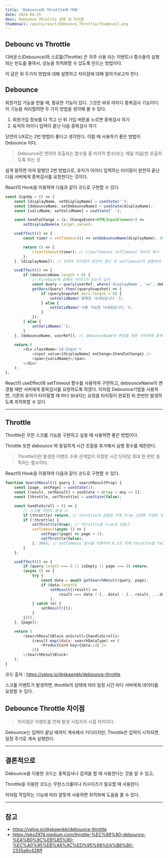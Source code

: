 ```yaml
---
title: 'Debounce와 Throttle에 대해'
date: 2024-06-25
desc: Debounce Throttle 설명 및 차이점
thumbnail: /posts/react/Debounce_Throttle/thumbnail.png
---
```


## Debounc vs Throttle

디바운스(Debounce)와 스로틀(Throttle) 은 자주 사용 되는 이벤트나 함수들의 실행되는 빈도를 줄여서,
성능을 최적화할 수 있도록 만드는 방법이다.

이 글은 위 두가지 방법에 대해 설명하고 차이점에 대해 알아가보고자 한다.

## Debounce

회원가입 기능을 만들 때, 필요한 기능이 있다.
그것은 바로 아이디 중복검사 기능이다.
이 기능을 처리할려면 두 가지 방법을 생각해 볼 수 있다.

1. 회원가입 정보를 다 적고 난 뒤 가입 버튼을 누르면 중복검사 하기
2. 유저의 아이디 입력이 끝난 다음 중복검사 하기

당연히 UX로는 2번 방법이 좋다고 생각한다. 이럴 때 사용하기 좋은 방법이 Debounce 이다.

> Debounce란 연이어 호출되는 함수들 중 마지막 함수(또는 제일 처음)만 호출하도록 하는 것

쉽게 말하면 아까 말했던 2번 방법으로,
유저가 아이디 입력하는 타이핑이 완전히 끝난 다음 서버에게 중복검사를 요청한다는 것이다.

React의 Hook을 이용하여 다음과 같이 코드로 구현할 수 있다.

```js {10,13,15,31}
const SignUp = () => {
	const [displayName, setDisplayName] = useState('');
	const [debounceName, setDebounceName] = useState(displayName);
	const [validName, setValidName] = useState(' ');

	const handleChange = (e: ChangeEvent<HTMLInputElement>) =>
		setDisplayName(e.target.value);

	useEffect(() => {
		const timer = setTimeout(() => setDebounceName(displayName), 300); // setTimeout 설정

		return () => {
			clearTimeout(timer); // clearTimeout setTimeout 타이머 제거
		};
	}, [displayName]); // 유저의 타이핑이 완전히 끝난 뒤 setTimeout이 실행되어 debounce가 변경

	useEffect(() => {
		if (debounceName.length > 0) {
			// Firebase에 중복된 아이디가 있는지 검사
			const Query = query(userRef, where('displayName', '==', debounceName));
			getDocs(Query).then((querySnapshot) => {
				if (querySnapshot.docs.length > 0) {
					setValidName('중복된 닉네임입니다.');
				} else {
					setValidName('사용 가능한 닉네임입니다.');
				}
			});
		} else {
			setValidName('');
		}
	}, [debounceName, userRef]); // debounceName이 변경될 때만 서버에게 중복검사 요청

	return (
		<div className='id-Input'>
			<input value={displayName} onChange={handleChange} />
			<span>{validName}</span>
		</div>
	);
};
```

React의 useEffect와 setTimeout 함수를 사용하여 구현하고,
debounceName이 변경될 때만 서버에게 중복검사를 요청하도록 하였다.
이처럼 Debounce기법을 사용하면,
기존의 유저가 타이핑할 때 마다 보내지는 요청을 타이핑이 완료된 뒤 한번만 발생하도록 최적화할 수 있다.

---

## Throttle

Throttle은 무한 스크롤 기능을 구현하고 싶을 때 사용하면 좋은 방법이다.

Throttle 또한 debounce 와 동일하게 시간 조절을 추가해서 실행 횟수를 제한한다.

> Throttle이란 발생한 이벤트 수와 관계없이 지정한 시간 단위당 최대 한 번만 동작하는 함수이다.

React의 Hook을 이용하여 다음과 같이 코드로 구현할 수 있다.

```js {8-14}
function SearchResult({ query }: searchResultProp) {
	const [page, setPage] = useState(1);
	const [result, setResult] = useState < Array < any >> [];
	const [throttle, setThrottle] = useState(false);

	const handleScroll = () => {
		// 스크롤 이벤트 발생 시
		if (throttle) return; // throttle이 실행된 이후 true 상태면 이벤트 발생 X
		if (!throttle) {
			setThrottle(true); // throttle을 true로 만들고
			setTimeout(async () => {
				setPage((page) => page + 1);
				setThrottle(false);
			}, 300); // setTimeout 함수를 이용하여 0.3초 뒤에 throttle을 false로 만들어 이벤트 발생하게 함
		}
	};

	useEffect(() => {
		if (query.length === 0 || isEmpty || page === 0) return;
		(async () => {
			try {
				const data = await getSearchResult(query, page);
				if (data.length)
					setResult((result) =>
						result === data ? [...data] : [...result, ...data]
					);
			} catch (e) {
				setResult([]);
			}
		})();
	}, [page]);

	return (
		<SearchResultBlock onScroll={handleScroll}>
			{result.map((data: searchDataType) => (
				<ProductCard key={data.id} />
			))}
		</SearchResultBlock>
	);
}
```

코드 출처 : https://velog.io/@skawnkk/debounce-throttle

스크롤 이벤트가 발생하면,
throttle의 상태에 따라 일정 시간 마다 서버에게 데이터를 요청할 수 있다.

## Debounce Throttle 차이점

> 차이점은 이벤트를 언제 발생 시킬지의 시점 차이이다.

Debounce는 입력이 끝날 때까지 계속해서 기다리지만,
Throttle은 입력이 시작되면, 일정 주기로 계속 실행한다.

---

## 결론적으로

Debounce을 이용한 코드는 중복검사나 검색을 할 때 사용한다는 것을 알 수 있고,

Throttle을 이용한 코드는 무한스크롤이나 리사이즈가 필요할 때 사용한다.

이처럼 작업하는 기능에 따라 알맞게 사용하면 최적화에 도움을 줄 수 있다.

---

## 참고

- https://velog.io/@skawnkk/debounce-throttle
- https://pks2974.medium.com/throttle-%EC%99%80-debounce-%EA%B0%9C%EB%85%90-%EC%A0%95%EB%A6%AC%ED%95%98%EA%B8%B0-2335a9c426ff
